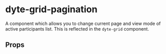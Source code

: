 # dyte-grid-pagination

A component which allows you to change current page and view mode
of active participants list. This is reflected in the `dyte-grid` component.

## Props

<PropsTable of="dyte-grid-pagination" />
